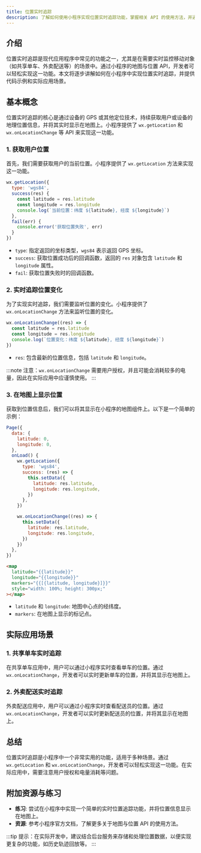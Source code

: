 ```yaml
---
title: 位置实时追踪
description: 了解如何使用小程序实现位置实时追踪功能，掌握相关 API 的使用方法，并通过实际案例加深理解。
---
```


## 介绍

位置实时追踪是现代应用程序中常见的功能之一，尤其是在需要实时监控移动对象（如共享单车、外卖配送等）的场景中。通过小程序的地图与位置 API，开发者可以轻松实现这一功能。本文将逐步讲解如何在小程序中实现位置实时追踪，并提供代码示例和实际应用场景。

## 基本概念

位置实时追踪的核心是通过设备的 GPS 或其他定位技术，持续获取用户或设备的地理位置信息，并将其实时显示在地图上。小程序提供了 `wx.getLocation` 和 `wx.onLocationChange` 等 API 来实现这一功能。

### 1. 获取用户位置

首先，我们需要获取用户的当前位置。小程序提供了 `wx.getLocation` 方法来实现这一功能。

```javascript
wx.getLocation({
  type: 'wgs84',
  success(res) {
    const latitude = res.latitude
    const longitude = res.longitude
    console.log(`当前位置：纬度 ${latitude}, 经度 ${longitude}`)
  },
  fail(err) {
    console.error('获取位置失败', err)
  }
})
```

- `type`: 指定返回的坐标类型，`wgs84` 表示返回 GPS 坐标。
- `success`: 获取位置成功后的回调函数，返回的 `res` 对象包含 `latitude` 和 `longitude` 属性。
- `fail`: 获取位置失败时的回调函数。

### 2. 实时追踪位置变化

为了实现实时追踪，我们需要监听位置的变化。小程序提供了 `wx.onLocationChange` 方法来监听位置的变化。

```javascript
wx.onLocationChange((res) => {
  const latitude = res.latitude
  const longitude = res.longitude
  console.log(`位置变化：纬度 ${latitude}, 经度 ${longitude}`)
})
```

- `res`: 包含最新的位置信息，包括 `latitude` 和 `longitude`。

:::note
注意：`wx.onLocationChange` 需要用户授权，并且可能会消耗较多的电量，因此在实际应用中应谨慎使用。
:::

### 3. 在地图上显示位置

获取到位置信息后，我们可以将其显示在小程序的地图组件上。以下是一个简单的示例：

```javascript
Page({
  data: {
    latitude: 0,
    longitude: 0,
  },
  onLoad() {
    wx.getLocation({
      type: 'wgs84',
      success: (res) => {
        this.setData({
          latitude: res.latitude,
          longitude: res.longitude,
        })
      },
    })

    wx.onLocationChange((res) => {
      this.setData({
        latitude: res.latitude,
        longitude: res.longitude,
      })
    })
  },
})
```

```html
<map
  latitude="{{latitude}}"
  longitude="{{longitude}}"
  markers="{{[{latitude, longitude}]}}"
  style="width: 100%; height: 300px;"
></map>
```

- `latitude` 和 `longitude`: 地图中心点的经纬度。
- `markers`: 在地图上显示的标记点。

## 实际应用场景

### 1. 共享单车实时追踪

在共享单车应用中，用户可以通过小程序实时查看单车的位置。通过 `wx.onLocationChange`，开发者可以实时更新单车的位置，并将其显示在地图上。

### 2. 外卖配送实时追踪

外卖配送应用中，用户可以通过小程序实时查看配送员的位置。通过 `wx.onLocationChange`，开发者可以实时更新配送员的位置，并将其显示在地图上。

## 总结

位置实时追踪是小程序中一个非常实用的功能，适用于多种场景。通过 `wx.getLocation` 和 `wx.onLocationChange`，开发者可以轻松实现这一功能。在实际应用中，需要注意用户授权和电量消耗等问题。

## 附加资源与练习

- **练习**: 尝试在小程序中实现一个简单的实时位置追踪功能，并将位置信息显示在地图上。
- **资源**: 参考小程序官方文档，了解更多关于地图与位置 API 的使用方法。

:::tip
提示：在实际开发中，建议结合后台服务来存储和处理位置数据，以便实现更复杂的功能，如历史轨迹回放等。
:::